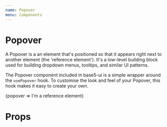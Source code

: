 ```yaml
---
name: Popover
menu: Components
---
```




# Popover

A Popover is a an element that's positioned so that it appears right next to another element (the 'reference element'). It's a low-level building block used for building dropdown menus, tooltips, and similar UI patterns.

The Popover component included in base5-ui is a simple wrapper around the `usePopover` hook. To customise the look and feel of your Popover, this hook makes it easy to create your own.

<Playground>
	<Box p="l">
		<Popover
			isOpen
			content="I'm a popover. I'll always stick to my reference element!"
			placement="top-start"
		>
			{popover => <span ref={popover.ref}>I'm a reference element</span>}
		</Popover>
	</Box>
</Playground>

# Props

<Props of={Popover} />
